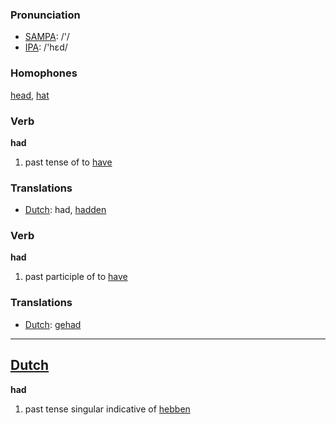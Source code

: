 === Pronunciation ===
*[[w:SAMPA|SAMPA]]: /'/
*[[w:IPA|IPA]]: /'hεd/

=== Homophones ===

[[head]], [[hat]]

=== Verb ===

'''had'''

# past tense of to [[have]]

=== Translations ===
*[[Dutch]]: had, [[hadden]]

=== Verb ===

'''had'''

# past participle of to [[have]]

=== Translations ===
*[[Dutch]]: [[gehad]]

----

==[[Dutch]]==

'''had'''

# past tense singular indicative of [[hebben]]